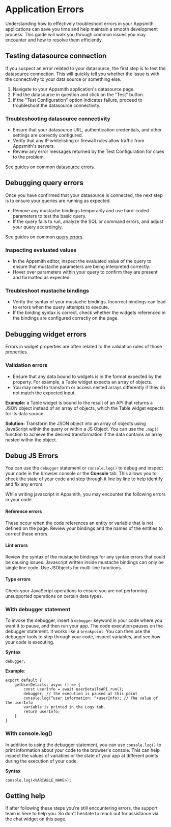 # Application Errors

Understanding how to effectively troubleshoot errors in your Appsmith applications can save you time and help maintain a smooth development process. This guide will walk you through common issues you may encounter and how to resolve them efficiently.

## Testing datasource connection

If you suspect an error related to your datasource, the first step is to test the datasource connection. This will quickly tell you whether the issue is with the connectivity to your data source or something else.

1. Navigate to your Appsmith application's datasource page.
2. Find the datasource in question and click on the "Test" button.
3. If the "Test Configuration" option indicates failure, proceed to troubleshoot the datasource connectivity.

<!-- -->

### Troubleshooting datasource connectivity

- Ensure that your datasource URL, authentication credentials, and other settings are correctly configured.
- Verify that any IP whitelisting or firewall rules allow traffic from Appsmith's servers.
- Review any error messages returned by the Test Configuration for clues to the problem.

See guides on common [datasource errors](/help-and-support/troubleshooting-guide/action-errors/datasource-errors).

<!-- -->

## Debugging query errors

Once you have confirmed that your datasource is connected, the next step is to ensure your queries are running as expected.

- Remove any mustache bindings temporarily and use hard-coded parameters to test the basic query.
- If the query fails to run, analyze the SQL or command errors, and adjust your query accordingly.

See guides on common [query errors](/help-and-support/troubleshooting-guide/action-errors).

<!-- -->

### Inspecting evaluated values

- In the Appsmith editor, inspect the evaluated value of the query to ensure that mustache parameters are being interpreted correctly.
- Hover over parameters within your query to confirm they are present and formatted as expected.

<!-- -->

### Troubleshoot mustache bindings

- Verify the syntax of your mustache bindings. Incorrect bindings can lead to errors when the query attempts to execute.
- If the binding syntax is correct, check whether the widgets referenced in the bindings are configured correctly on the page.

<!-- -->

## Debugging widget errors

Errors in widget properties are often related to the validation rules of those properties.

### Validation errors

- Ensure that any data bound to widgets is in the format expected by the property. For example, a Table widget expects an array of objects.
- You may need to transform or access nested arrays differently if they do not match the expected input.

**Example:** a Table widget is bound to the result of an API that returns a JSON object instead of an array of objects, which the Table widget expects for its data source.

**Solution:** Transform the JSON object into an array of objects using JavaScript within the query or within a JS Object. You can use the `.map()` function to achieve the desired transformation if the data contains an array nested within the object.

<!-- -->

## Debug JS Errors

You can use the `debugger` statement or `console.log()` to debug and inspect your code in the browser console or the **Console** tab. This allows you to check the state of your code and step through it line by line to help identify and fix any errors.

While writing javascript in Appsmith, you may encounter the following errors in your code.

#### Reference errors

These occur when the code references an entity or variable that is not defined on the page. Review your bindings and the names of the entities to correct these errors.

#### Lint errors

Review the syntax of the mustache bindings for any syntax errors that could be causing issues. Javascript written inside mustache bindings can only be single line code. Use JSObjects for multi-line functions.

#### Type errors
Check your JavaScript operations to ensure you are not performing unsupported operations on certain data types.

### With debugger statement

To invoke the debugger, insert a `debugger` keyword in your code where you want it to pause, and then run your app. The code execution pauses on the debugger statement. It works like a `breakpoint`. You can then use the debugger tools to step through your code, inspect variables, and see how your code is executing.

**Syntax**

```
debugger;
```

**Example**:

```
export default {
    getUserDetails: async () => {
        const userInfo = await userDetailsAPI.run();
        debugger; // the execution is paused at this point
        console.log(“user information: “+userInfo); // The value of the userInfo
        variable is printed in the Logs tab.
        return userInfo;
    }
}
```

### With console.log()

In addition to using the debugger statement, you can use `console.log()` to print information about your code to the browser's console. This can help inspect the values of variables or the state of your app at different points during the execution of your code.

**Syntax**

```
console.log(<VARIABLE_NAME>);
```

<VideoEmbed host="youtube" videoId="EYNPm9cJWGw" title="How To Debug JavaScript With Console.log" caption="How To Debug JavaScript With Console.log"/>



## Getting help

If after following these steps you're still encountering errors, the support team is here to help you. So don't hesitate to reach out for assistance via the chat widget on this page.
